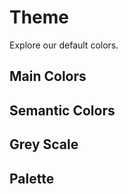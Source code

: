 

<Meta title="Styles/Theming" />

# Theme

Explore our default colors.

## Main Colors

<Swatch name="primary" color={palette.primary[0]} />
<Swatch name="secondary" color={palette.secondary[0]} />
<Swatch name="text" color={palette.text[0]} />

## Semantic Colors

<Swatch name="success" color={palette.success[0]} />
<Swatch name="warning" color={palette.warning[0]} />
<Swatch name="error" color={palette.error[0]} />
<Swatch name="info" color={palette.info[0]} />

## Grey Scale

<Palette name="grey" colors={colors.grey} />

## Palette

<Palette name="yellow" colors={colors.yellow} />
<Palette name="green" colors={colors.green} />
<Palette name="pink" colors={colors.pink} />
<Palette name="purple" colors={colors.purple} />
<Palette name="indigo" colors={colors.indigo} />
<Palette name="red" colors={colors.red} />
